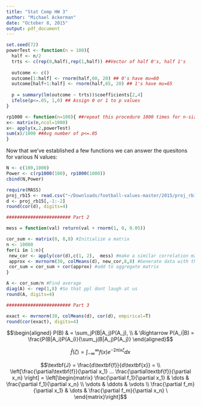 ```yaml
---
title: "Stat Comp HW 3"
author: "Michael Ackerman"
date: "October 8, 2015"
output: pdf_document
---
```

\textbf{1)}

```r
set.seed(72) 
powerTest <- function(n = 100){
  half <- n/2
  trts <- c(rep(0,half),rep(1,half)) ##Vector of half 0's, half 1's
  
  outcome <- c() 
  outcome[1:half] <- rnorm(half,60, 20) ## 0's have mu=60
  outcome[half+1:half] <- rnorm(half,65, 20) ## 1's have mu=65
  
  p = summary(lm(outcome ~ trts))$coefficients[2,4]
  ifelse(p<=.05, 1,0) ## Assign 0 or 1 to p values
}

rp1000 <- function(n=100){ ##repeat this procedure 1000 times for n-sized   sample
x<- matrix(n,ncol=1000)
x<- apply(x,2,powerTest)
sum(x)/1000 ##Avg number of p<=.05
}
```
Now that we've established a few functions we can answer the quesitons for various N values:

```r
N <- c(100,1000)
Power <- c(rp1000(100), rp1000(1000))
cbind(N,Power)
```

\textbf{2)}

```r
require(MASS)
proj_rb15 <- read.csv("~/Downloads/football-values-master/2015/proj_rb15.csv")
d <- proj_rb15[,-1:-2]
round(cor(d), digits=4)

######################## Part 2

mess = function(val) return(val + rnorm(1, 0, 0.05))

cor_sum <- matrix(0, 8,8) #Initialize a matrix  
n <- 10000
for(i in 1:n){
 new_cor <- apply(cor(d),c(1, 2),  mess) #make a similar correlation matrix ##### c(1,2) does it to both rows and columns
 approx <- mvrnorm(30, colMeans(d), new_cor,8,8) #Generate data with that correlation matrix
 cor_sum = cor_sum + cor(approx) #add to aggregate matrix
}

A <- cor_sum/n #Find average
diag(A) <- rep(1,8) #So that ppl dont laugh at us
round(A, digits=4)

######################## Part 3

exact <- mvrnorm(30, colMeans(d), cor(d), empirical=T)
round(cor(exact), digits=4)
```

\textbf{3)}
$$\begin{aligned} 
P(B) & = \sum_jP(B|A_j)P(A_j), \\
& \Rightarrow P(A_i|B) = \frac{P(B|A_i)P(A_i)}{\sum_j(B|A_j)P(A_j)}
\end{aligned}$$

$$\hat{f}(\zeta) = \int_{-\infty}^{\infty} f(x)e^{-2\pi ix \zeta} dx$$

$$\textbf{J} = \frac{d\textbf{f}}{d\textbf{x}} = \\
\left[\frac{\partial\textbf{f}}{\partial x_1} ... \frac{\partial\textbf{f}}{\partial x_n} \right] = \left[\begin{matrix} \frac{\partial f_1}{\partial x_1} & \dots & \frac{\partial f_1}{\partial x_n} \\ \vdots & \ddots & \vdots \\ \frac{\partial f_m}{\partial x_1} & \dots & \frac{\partial f_m}{\partial x_n} \ \end{matrix}\right]$$

